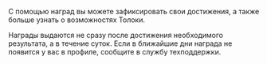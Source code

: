 <Cut title="Зачем нужны награды?">

С помощью наград вы можете зафиксировать свои достижения, а также больше узнать о возможностях Толоки.

</Cut>

<Cut title="В течение какого времени выдаются награды?">

Награды выдаются не сразу после достижения необходимого результата, а в течение суток. Если в ближайшие дни награда не появится у вас в профиле, сообщите в службу техподдержки.

</Cut>